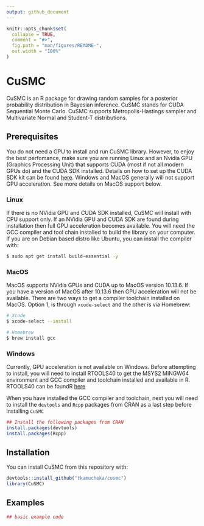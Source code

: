 ```yaml
---
output: github_document
---
```


<!-- README.md is generated from README.Rmd. Please edit that file -->

```r
knitr::opts_chunk$set(
  collapse = TRUE,
  comment = "#>",
  fig.path = "man/figures/README-",
  out.width = "100%"
)
```

# CuSMC

<!-- badges: start -->
<!-- badges: end -->

CuSMC is an R package for drawing random samples for a posterior probability distribution in Bayesian inference. CuSMC stands for CUDA Sequential Monte Carlo. CuSMC supports Metropolis-Hastings sampler and Multivariate Normal and Student-T distributions.

## Prerequisites

You do not need a GPU to install and run CuSMC library. However, to enjoy the best perfomance, make sure you are running Linux and an Nvidia GPU (Graphics Processing Unit) that supports CUDA (most if not all modern GPUs do) and the CUDA SDK installed. Details on how to set up the CUDA SDK kit can be found [here](https://docs.nvidia.com/cuda/cuda-installation-guide-microsoft-windows/index.html#installing-cuda-development-tools). Windows and MacOS generally will not support GPU acceleration. See more details on MacOS support below.

### Linux

If there is no NVidia GPU and CUDA SDK installed, CuSMC will install with CPU support only. If an NVidia GPU and CUDA SDK are found during installation then full GPU acceleration becomes available. You will need the GCC compiler and tool chain installed to build the library on your computer. If you are on Debian based distro like Ubuntu, you can install the compiler with:

```sh
$ sudo apt get install build-essential -y
```

### MacOS

MacOS supports NVidia GPUs and CUDA up to MacOS version 10.13.6. If you have a version of MacOS after 10.13.6 then GPU acceleration will not be available. There are two ways to get a compiler toolchain installed on MacOS. Option 1, is through `xcode-select` and the other is via Homebrew:

```sh
# Xcode
$ xcode-select --install

# Homebrew
$ brew install gcc
```

### Windows

Currently, GPU acceleration is not available on Windows. Before attempting to install, you will need to install RTOOLS40 to get the MSYS2 MINGW64 environment and GCC compiler and toolchain installed and available in R. RTOOLS40 can be foundR [here](https://cran.r-project.org/bin/windows/Rtools/)

When you have installed the GCC compiler and toolchain, next you will need to install the `devtools` and `Rcpp` packages from CRAN as a last step before installing `CuSMC`

```r
## Install the following packages from CRAN
install.packages(devtools)
install.packages(Rcpp)
```

## Installation

You can install CuSMC from this repository with:

```r
devtools::install_github("tkamucheka/cusmc")
library(CuSMC)
```

## Examples

```r
## basic example code
```
